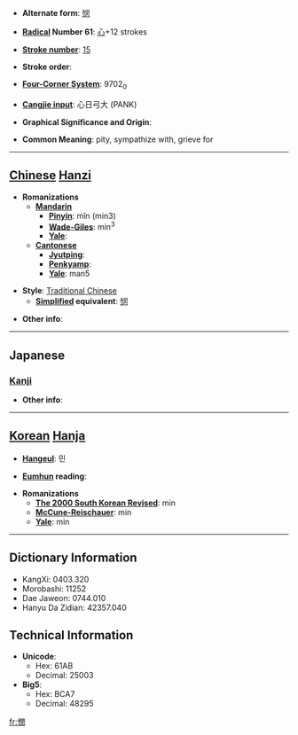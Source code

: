 * '''Alternate form''': [[悯]]

* '''[[Wiktionary:Chinese radical index| Radical]] Number 61''': [[Wiktionary:Chinese radical index 心|心]]+12 strokes

* '''[[Wiktionary:Chinese total strokes index|Stroke number]]''': [[Wiktionary:Chinese total strokes index 15|15]]

* '''Stroke order''': 

* '''[[Wiktionary:Chinese four corner index|Four-Corner System]]''': 9702<sub>0</sub>

* '''[[Wiktionary:Chinese Cangjie index|Cangjie input]]''': 心日弓大 (PANK)

* '''Graphical Significance and Origin''': 

* '''Common Meaning''': pity, sympathize with, grieve for

----

== [[Chinese]] [[Hanzi]] ==

* '''Romanizations'''
** '''[[Mandarin]]'''
*** '''[[Pinyin]]''': mǐn (min3)
*** '''[[Wade-Giles]]''': min<sup>3</sup>
*** '''[[Yale]]''': 
** '''[[Cantonese]]'''
*** '''[[Jyutping]]''':
*** '''[[Penkyamp]]''': 
*** '''[[Yale]]''': man5

* '''Style''': [[Traditional Chinese]] 
** '''[[Simplified Chinese|Simplified]] equivalent''': [[悯]]

* '''Other info''': 

----

==Japanese==
===[[Kanji]]===
{{kanji|on readings=[[びん]] (bin), [[みん]] (min)|kun readings=[[あわれむ]] (awaremu), [[うれえる]] (ureeru)}}

* '''Other info''':  

----

== [[Korean]] [[Hanja]] ==

* '''[[Hangeul]]''': 민

* '''[[Eumhun]] reading''': 

* '''Romanizations'''
** '''[[The 2000 South Korean Revised Romanization|The 2000 South Korean Revised]]''': min
** '''[[McCune-Reischauer]]''': min
** '''[[Yale]]''': min

----

== Dictionary Information ==

* KangXi: 0403.320
* Morobashi: 11252
* Dae Jaweon: 0744.010
* Hanyu Da Zidian: 42357.040

== Technical Information ==

* '''Unicode''':
** Hex: 61AB
** Decimal: 25003
* '''Big5''':
** Hex: BCA7
** Decimal: 48295

[[fr:憫]]
